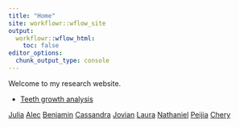 ```yaml
---
title: "Home"
site: workflowr::wflow_site
output:
  workflowr::wflow_html:
    toc: false
editor_options:
  chunk_output_type: console
---
```


Welcome to my research website.

* [Teeth growth analysis](teeth.html)

[Julia](https://j-shangguan.github.io/HTML-test/)
[Alec](https://alecwilken.github.io/myproject/)
[Benjamin](https://btnicholson.github.io/myproject2/)
[Cassandra](https://cazeredotseng.github.io/myproject/)
[Jovian](https://jovianyu.github.io/tiktaalik/)
[Laura](https://lcespedesarias.github.io/workflowr_tutorial/)
[Nathaniel](https://nathaniel-wright.github.io/myproject/)
[Peijia](https://peijiay.github.io/myproject/index.html)
[Chery](https://cherianchery.github.io/MyProjectTest/)


